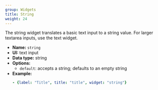 ```yaml
---
group: Widgets
title: String
weight: 24
---
```


The string widget translates a basic text input to a string value. For larger textarea inputs, use the text widget.

- **Name:** `string`
- **UI:** text input
- **Data type:** string
- **Options:**
  - `default`: accepts a string; defaults to an empty string
- **Example:**
    ```yaml
    - {label: "Title", title: "title", widget: "string"}
    ```
